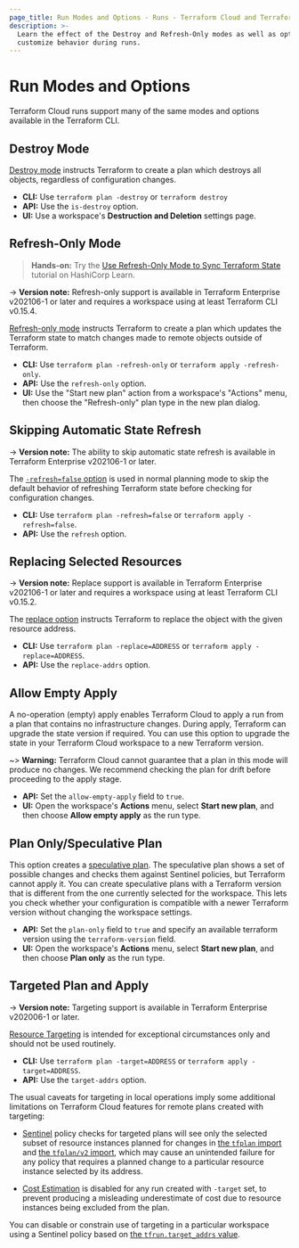 ```yaml
---
page_title: Run Modes and Options - Runs - Terraform Cloud and Terraform Enterprise
description: >-
  Learn the effect of the Destroy and Refresh-Only modes as well as options to
  customize behavior during runs.
---
```


# Run Modes and Options

Terraform Cloud runs support many of the same modes and options available in the Terraform CLI.

## Destroy Mode

[Destroy mode](/cli/commands/plan#planning-modes) instructs Terraform to create a plan which destroys all objects, regardless of configuration changes.

- **CLI:** Use `terraform plan -destroy` or `terraform destroy`
- **API:** Use the `is-destroy` option.
- **UI:** Use a workspace's **Destruction and Deletion** settings page.

## Refresh-Only Mode

> **Hands-on:** Try the [Use Refresh-Only Mode to Sync Terraform State](https://learn.hashicorp.com/tutorials/terraform/refresh) tutorial on HashiCorp Learn.

-> **Version note:** Refresh-only support is available in Terraform Enterprise v202106-1 or later and requires a workspace using at least Terraform CLI v0.15.4.

[Refresh-only mode](/cli/commands/plan#planning-modes) instructs Terraform to create a plan which updates the Terraform state to match changes made to remote objects outside of Terraform.

- **CLI:** Use `terraform plan -refresh-only` or `terraform apply -refresh-only`.
- **API:** Use the `refresh-only` option.
- **UI:** Use the "Start new plan" action from a workspace's "Actions" menu, then choose the "Refresh-only" plan type in the new plan dialog.

## Skipping Automatic State Refresh

-> **Version note:** The ability to skip automatic state refresh is available in Terraform Enterprise v202106-1 or later.

The [`-refresh=false` option](/cli/commands/plan#refresh-false) is used in normal planning mode to skip the default behavior of refreshing Terraform state before checking for configuration changes.

- **CLI:** Use `terraform plan -refresh=false` or `terraform apply -refresh=false`.
- **API:** Use the `refresh` option.

## Replacing Selected Resources

-> **Version note:** Replace support is available in Terraform Enterprise v202106-1 or later and requires a workspace using at least Terraform CLI v0.15.2.

The [replace option](/cli/commands/plan#replace-address) instructs Terraform to replace the object with the given resource address.

- **CLI:** Use `terraform plan -replace=ADDRESS` or `terraform apply -replace=ADDRESS`.
- **API:** Use the `replace-addrs` option.

## Allow Empty Apply

A no-operation (empty) apply enables Terraform Cloud to apply a run from a plan that contains no infrastructure changes. During apply, Terraform can upgrade the state version if required. You can use this option to upgrade the state in your Terraform Cloud workspace to a new Terraform version.

~> **Warning:** Terraform Cloud cannot guarantee that a plan in this mode will produce no changes. We recommend checking the plan for drift before proceeding to the apply stage.

- **API:** Set the `allow-empty-apply` field to `true`.
- **UI:** Open the workspace's **Actions** menu, select **Start new plan**, and then choose **Allow empty apply** as the run type.

## Plan Only/Speculative Plan

This option creates a [speculative plan](/cloud-docs/run#speculative-plans). The speculative plan shows a set of possible changes and checks them against Sentinel policies, but Terraform cannot apply it. You can create speculative plans with a Terraform version that is different from the one currently selected for the workspace. This lets you check whether your configuration is compatible with a newer Terraform version without changing the workspace settings.

- **API:** Set the `plan-only` field to `true` and specify an available terraform version using the `terraform-version` field.
- **UI:** Open the workspace's **Actions** menu, select **Start new plan**, and then choose **Plan only** as the run type.

## Targeted Plan and Apply

-> **Version note:** Targeting support is available in Terraform Enterprise v202006-1 or later.

[Resource Targeting](/cli/commands/plan#resource-targeting) is intended for exceptional circumstances only and should not be used routinely.

- **CLI:** Use `terraform plan -target=ADDRESS` or `terraform apply -target=ADDRESS`.
- **API:** Use the `target-addrs` option.

The usual caveats for targeting in local operations imply some additional limitations on Terraform Cloud features for remote plans created with targeting:

- [Sentinel](/cloud-docs/sentinel) policy checks for targeted plans will see only the selected subset of resource instances planned for changes in [the `tfplan` import](/cloud-docs/sentinel/import/tfplan) and [the `tfplan/v2` import](/cloud-docs/sentinel/import/tfplan-v2), which may cause an unintended failure for any policy that requires a planned change to a particular resource instance selected by its address.

- [Cost Estimation](/cloud-docs/cost-estimation) is disabled for any run created with `-target` set, to prevent producing a misleading underestimate of cost due to resource instances being excluded from the plan.

You can disable or constrain use of targeting in a particular workspace using a Sentinel policy based on [the `tfrun.target_addrs` value](/cloud-docs/sentinel/import/tfrun#value-target_addrs).
